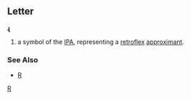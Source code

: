 ==Letter==
'''ɻ'''

#a symbol of the [[IPA]], representing a [[retroflex]] [[approximant]].
===See Also===
*[[R]]
[[IPA symbols|R]]